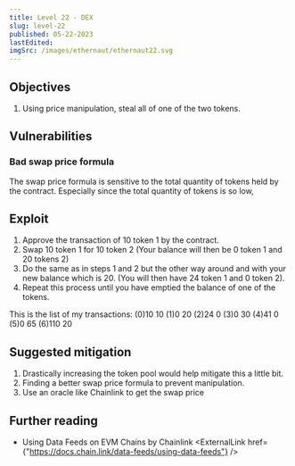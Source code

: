 ```yaml
---
title: Level 22 - DEX
slug: level-22
published: 05-22-2023
lastEdited:
imgSrc: /images/ethernaut/ethernaut22.svg
---
```


## Objectives

1. Using price manipulation, steal all of one of the two tokens.

## Vulnerabilities

### Bad swap price formula

The swap price formula is sensitive to the total quantity of tokens held by the contract. Especially since the total
quantity of tokens is so low,

## Exploit

1. Approve the transaction of 10 token 1 by the contract.
2. Swap 10 token 1 for 10 token 2 (Your balance will then be 0 token 1 and 20 tokens 2)
3. Do the same as in steps 1 and 2 but the other way around and with your new balance which is 20. (You will then have
   24 token 1 and 0 token 2).
4. Repeat this process until you have emptied the balance of one of the tokens.

This is the list of my transactions:
(0)10 10
(1)0 20
(2)24 0
(3)0 30
(4)41 0
(5)0 65
(6)110 20

## Suggested mitigation

1. Drastically increasing the token pool would help mitigate this a little bit.
2. Finding a better swap price formula to prevent manipulation.
3. Use an oracle like Chainlink to get the swap price

## Further reading

- Using Data Feeds on EVM Chains by Chainlink <ExternalLink href={"https://docs.chain.link/data-feeds/using-data-feeds"} />
